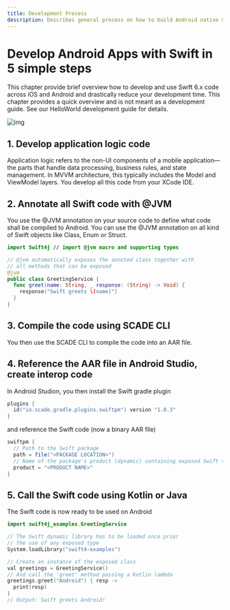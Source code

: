 ```yaml
---
title: Development Process
description: Describes general process on how to build Android native mobile apps with Swift 
---
```


# Develop Android Apps with Swift in 5 simple steps
This chapter provide brief overview how to develop and use Swift 6.x code across iOS and Android and drastically reduce your development time. This chapter provides a quick overview and is not meant as a development guide. See our HelloWorld development guide for details.




![img](./../img/5stepsandroid.svg)

## 1. Develop application logic code
Application logic refers to the non-UI components of a mobile application—the parts that handle data processing, business rules, and state management. In MVVM architecture, this typically includes the Model and ViewModel layers. You develop all this code from your XCode IDE.

## 2. Annotate all Swift code with @JVM
You use the @JVM annotation on your source code to define what code shall be compiled to Android. You can use the @JVM annotation on all kind of Swift objects like Class, Enum or Struct.


```swift
import Swift4j // import @jvm macro and supporting types 

// @jvm automatically exposes the annoted class together with
// all methods that can be exposed
@jvm 
public class GreetingService {
  func greet(name: String, _ response: (String) -> Void) {        
    response("Swift greets \(name)")
  }
}
```
## 3. Compile the code using SCADE CLI
You then use the SCADE CLI to compile the code into an AAR file.

## 4. Reference the AAR file in Android Studio, create interop code
In Android Studion, you then install the Swift gradle plugin 

```groovy
plugins {
  id("io.scade.gradle.plugins.swiftpm") version "1.0.3" 
}
```
and reference the Swift code (now a binary AAR file)

```groovy
swiftpm { 
  // Path to the Swift package
  path = file("<PACKAGE LOCATION>")
  // Name of the package's product (dynamic) containing exposed Swift targets
  product = "<PRODUCT NAME>"
}
```

## 5. Call the Swift code using Kotlin or Java
The Swift code is now ready to be used on Android

```swift
import swift4j_examples.GreetingService

// The Swift dynamic library has to be loaded once prior
// the use of any exposed type  
System.loadLibrary("swift4-examples")

// Create an instance of the exposed class 
val greetings = GreetingService()
// And call the 'greet' method passing a Kotlin lambda  
greetings.greet("Android") { resp ->
  print(resp)    
}
// Output: Swift greets Android!
```
